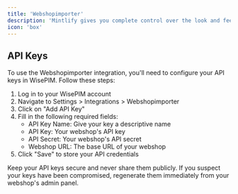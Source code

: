 ```yaml
---
title: 'Webshopimporter'
description: 'Mintlify gives you complete control over the look and feel of your documentation using the mint.json file'
icon: 'box'
---
```


## API Keys

To use the Webshopimporter integration, you'll need to configure your API keys in WisePIM. Follow these steps:

1. Log in to your WisePIM account
2. Navigate to Settings > Integrations > Webshopimporter
3. Click on "Add API Key"
4. Fill in the following required fields:
   - API Key Name: Give your key a descriptive name
   - API Key: Your webshop's API key
   - API Secret: Your webshop's API secret
   - Webshop URL: The base URL of your webshop
5. Click "Save" to store your API credentials

<Note>
Keep your API keys secure and never share them publicly. If you suspect your keys have been compromised, regenerate them immediately from your webshop's admin panel.
</Note>
